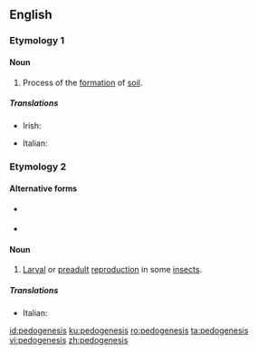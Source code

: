 ==English==
{{wikipedia}}

===Etymology 1===
{{confix|pedo|t1=soil|genesis|lang=en}}

====Noun====
{{en-noun|-}}

# {{label|en|geology}} Process of the [[formation]] of [[soil]].

=====Translations=====
{{trans-top|geology:process of the formation of soil}}
* Irish: {{t|ga|peidigineas|m}}
{{trans-mid}}
* Italian: {{t|it|pedogenesi|f}}
{{trans-bottom}}

===Etymology 2===
{{confix|pedo|t1=child|genesis|lang=en}}

====Alternative forms====
* {{l|en|paedogenesis}} {{qualifier|British}}
* {{l|en|pædogenesis}} {{qualifier|mainly British}}

====Noun====
{{en-noun|-}}

# {{label|en|biology}} [[larval|Larval]] or [[preadult]] [[reproduction]] in some [[insect]]s.

=====Translations=====
{{trans-top|biology:larval or preadult reproduction in some insects}}
* Italian: {{t|it|pedogenesi|f}}
{{trans-mid}}
{{trans-bottom}}

[[id:pedogenesis]]
[[ku:pedogenesis]]
[[ro:pedogenesis]]
[[ta:pedogenesis]]
[[vi:pedogenesis]]
[[zh:pedogenesis]]